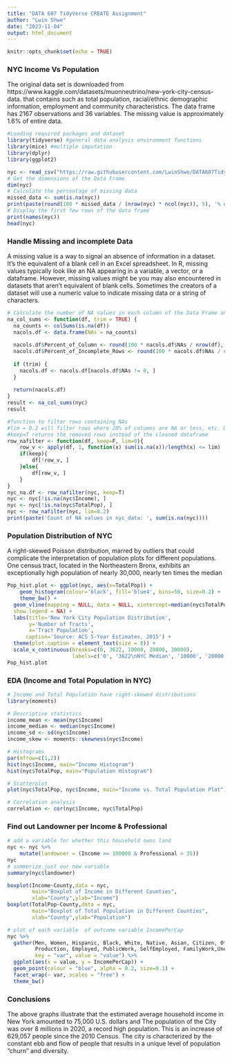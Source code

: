 ```yaml
---
title: "DATA 607 TidyVerse CREATE Assignment"
author: "Lwin Shwe"
date: "2023-11-04"
output: html_document
---
```


```r
knitr::opts_chunk$set(echo = TRUE)
```

### NYC Income Vs Population 

The original data set is downloaded from https://www.kaggle.com/datasets/muonneutrino/new-york-city-census-data. that contains such as total population, racial/ethnic demographic information, employment and community characteristics. The data frame has 2167 observations and 36 variables. The missing value is approximately 1.6% of entire data.

```r
#Loading required packages and dataset
library(tidyverse) #general data analysis environment functions
library(mice) #multiple imputation
library(dplyr)
library(ggplot2)

nyc <- read_csv("https://raw.githubusercontent.com/LwinShwe/DATA607TidyverseCREATE/main/nyc_census_tracts.csv")
# Get the dimensions of the Data Frame
dim(nyc)
# Calculate the percentage of missing data
missed_data <- sum(is.na(nyc))
print(paste(round(100 * missed_data / (nrow(nyc) * ncol(nyc)), 5), '% of the total.'))
# Display the first few rows of the data frame
print(names(nyc))
head(nyc)
```

### Handle Missing and incomplete Data

A missing value is a way to signal an absence of information in a dataset. It’s the equivalent of a blank cell in an Excel spreadsheet. In R, missing values typically look like an NA appearing in a variable, a vector, or a dataframe. However, missing values might be you may also encountered in datasets that aren’t equivalent of blank cells. Sometimes the creators of a dataset will use a numeric value to indicate missing data or a string of characters.

```r
# Calculate the number of NA values in each column of the Data Frame and 'trim' argument is used to control whether to trim (remove) columns with zero NA values,
na_col_sums <- function(df, trim = TRUE) {
  na_counts <- colSums(is.na(df))
  nacols.df <- data.frame(NAs = na_counts)
  
  nacols.df$Percent_of_Column <- round(100 * nacols.df$NAs / nrow(df), 2)
  nacols.df$Percent_of_Incomplete_Rows <- round(100 * nacols.df$NAs / sum(!complete.cases(df)), 2)
  
  if (trim) {
    nacols.df <- nacols.df[nacols.df$NAs != 0, ]
  }
  
  return(nacols.df)
}
result <- na_col_sums(nyc)
result
```


```r
#function to filter rows containing NAs
#lim = 0.2 will filter rows where 20% of columns are NA or less, etc. Default lim=0
#keep=T returns the removed rows instead of the cleaned dataframe
row_nafilter <- function(df, keep=F, lim=0){
    row_v <- apply(df, 1, function(x) sum(is.na(x))/length(x) <= lim)
    if(keep){
        df[!row_v, ]
    }else{
        df[row_v, ]
    }
}
nyc_na.df <- row_nafilter(nyc, keep=T)
nyc <- nyc[!is.na(nyc$Income), ]
nyc <- nyc[!is.na(nyc$TotalPop), ]
nyc <- row_nafilter(nyc, lim=0.2)
print(paste('Count of NA values in nyc_data: ', sum(is.na(nyc))))
```


### Population Distribution of NYC

A right-skewed Poisson distribution, marred by outliers that could complicate the interpretation of population plots for different populations. One census tract, located in the Northeastern Bronx, exhibits an exceptionally high population of nearly 30,000, nearly ten times the median

```r
Pop_hist.plot <- ggplot(nyc, aes(x=TotalPop)) + 
    geom_histogram(colour='black', fill='blue4', bins=50, size=0.2) + 
    theme_bw() +
  geom_vline(mapping = NULL, data = NULL, xintercept=median(nyc$TotalPop), colour='red',
  show.legend = NA) + 
  labs(title='New York City Population Distribution',
       y='Number of Tracts',
       x='Tract Population',
      caption='Source: ACS 5-Year Estimates, 2015') +
  theme(plot.caption = element_text(size = 8)) +
  scale_x_continuous(breaks=c(0, 3622, 10000, 20000, 30000),
                     labels=c('0', '3622\nNYC Median', '10000', '20000', '30000'))
Pop_hist.plot
```


### EDA (Income and Total Population in NYC)


```r
# Income and Total Population have right-skewed distributions
library(moments)

# Descriptive statistics
income_mean <- mean(nyc$Income)
income_median <- median(nyc$Income)
income_sd <- sd(nyc$Income)
income_skew <- moments::skewness(nyc$Income)

# Histograms
par(mfrow=c(1,2))
hist(nyc$Income, main="Income Histogram")
hist(nyc$TotalPop, main="Population Histogram")

# Scatterplot
plot(nyc$TotalPop, nyc$Income, main="Income vs. Total Population Plot")

# Correlation analysis
correlation <- cor(nyc$Income, nyc$TotalPop)

```


### Find out Landowner per Income & Professional


```r
# add a variable for whether this household owns land
nyc <- nyc %>%
    mutate(landowner = (Income >= 100000 & Professional > 35)) 
nyc
# summerize just our new variable
summary(nyc$landowner)
```
```r
boxplot(Income~County,data = nyc,
        main="Boxplot of Income in Different Counties",
        xlab="County",ylab="Income")
boxplot(TotalPop~County,data = nyc,
        main="Boxplot of Total Population in Different Counties",
        xlab="County",ylab="Population")
```


``` r
# plot of each variable  of outcome variable IncomePerCap
nyc %>%
  gather(Men, Women, Hispanic, Black, White, Native, Asian, Citizen, Office, Construction,
         Production, Employed, PublicWork, SelfEmployed, FamilyWork,Unemployment,
         key = "var", value = "value") %>%
  ggplot(aes(x = value, y = IncomePerCap)) +
  geom_point(colour = "blue", alpha = 0.2, size=0.1) +
  facet_wrap(~ var, scales = "free") +
  theme_bw()
```

### Conclusions 

The above graphs illustrate that the estimated average household income in New York amounted to 75,000 U.S. dollars and The population of the City was over 8 millions in 2020, a record high population. This is an increase of 629,057 people since the 2010 Census. The city is characterized by the constant ebb and flow of people that results in a unique level of population “churn” and diversity.



